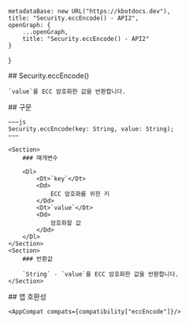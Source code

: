 
    metadataBase: new URL("https://kbotdocs.dev"),
    title: "Security.eccEncode() - API2",
    openGraph: {
        ...openGraph,
        title: "Security.eccEncode() - API2"
    }
}

<Section>
    ## Security.eccEncode()

    `value`를 ECC 암호화한 값을 반환합니다.
</Section>
<Section>
    ## 구문

    ~~~js
    Security.eccEncode(key: String, value: String);
    ~~~

    <Section>
        ### 매개변수

        <Dl>
            <Dt>`key`</Dt>
            <Dd>
                ECC 암호화를 위한 키
            </Dd>
            <Dt>`value`</Dt>
            <Dd>
                암호화할 값
            </Dd>
        </Dl>
    </Section>
    <Section>
        ### 반환값

        `String` - `value`를 ECC 암호화한 값을 반환합니다.
    </Section>
</Section>
<Section>
    ## 앱 호환성

    <AppCompat compats={compatibility["eccEncode"]}/>
</Section>